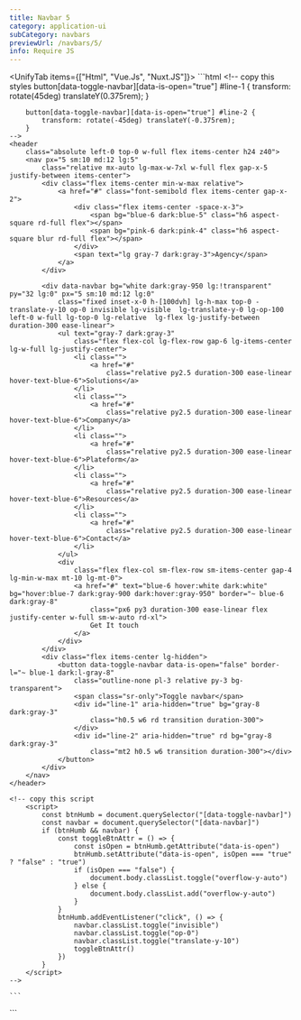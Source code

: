 ```yaml
---
title: Navbar 5
category: application-ui
subCategory: navbars
previewUrl: /navbars/5/
info: Require JS
---
```


<UnifyTab items={["Html", "Vue.Js", "Nuxt.JS"]}>
  <TabItem>
    ```html
    <!-- copy this styles
        button[data-toggle-navbar][data-is-open="true"] #line-1 {
            transform: rotate(45deg) translateY(0.375rem);
        }

        button[data-toggle-navbar][data-is-open="true"] #line-2 {
            transform: rotate(-45deg) translateY(-0.375rem);
        }
    -->
    <header
        class="absolute left-0 top-0 w-full flex items-center h24 z40">
        <nav px="5 sm:10 md:12 lg:5"
            class="relative mx-auto lg-max-w-7xl w-full flex gap-x-5 justify-between items-center">
            <div class="flex items-center min-w-max relative">
                <a href="#" class="font-semibold flex items-center gap-x-2">
                    <div class="flex items-center -space-x-3">
                        <span bg="blue-6 dark:blue-5" class="h6 aspect-square rd-full flex"></span>
                        <span bg="pink-6 dark:pink-4" class="h6 aspect-square blur rd-full flex"></span>
                    </div>
                    <span text="lg gray-7 dark:gray-3">Agency</span>
                </a>
            </div>

            <div data-navbar bg="white dark:gray-950 lg:!transparent" py="32 lg:0" px="5 sm:10 md:12 lg:0"
                class="fixed inset-x-0 h-[100dvh] lg-h-max top-0 -translate-y-10 op-0 invisible lg-visible  lg-translate-y-0 lg-op-100 left-0 w-full lg-top-0 lg-relative  lg-flex lg-justify-between duration-300 ease-linear">
                <ul text="gray-7 dark:gray-3"
                    class="flex flex-col lg-flex-row gap-6 lg-items-center lg-w-full lg-justify-center">
                    <li class="">
                        <a href="#"
                            class="relative py2.5 duration-300 ease-linear hover-text-blue-6">Solutions</a>
                    </li>
                    <li class="">
                        <a href="#"
                            class="relative py2.5 duration-300 ease-linear hover-text-blue-6">Company</a>
                    </li>
                    <li class="">
                        <a href="#"
                            class="relative py2.5 duration-300 ease-linear hover-text-blue-6">Plateform</a>
                    </li>
                    <li class="">
                        <a href="#"
                            class="relative py2.5 duration-300 ease-linear hover-text-blue-6">Resources</a>
                    </li>
                    <li class="">
                        <a href="#"
                            class="relative py2.5 duration-300 ease-linear hover-text-blue-6">Contact</a>
                    </li>
                </ul>
                <div
                    class="flex flex-col sm-flex-row sm-items-center gap-4  lg-min-w-max mt-10 lg-mt-0">
                    <a href="#" text="blue-6 hover:white dark:white" bg="hover:blue-7 dark:gray-900 dark:hover:gray-950" border="~ blue-6 dark:gray-8"
                        class="px6 py3 duration-300 ease-linear flex justify-center w-full sm-w-auto rd-xl">
                        Get It touch
                    </a>
                </div>
            </div>
            <div class="flex items-center lg-hidden">
                <button data-toggle-navbar data-is-open="false" border-l="~ blue-1 dark:l-gray-8"
                    class="outline-none pl-3 relative py-3 bg-transparent">
                    <span class="sr-only">Toggle navbar</span>
                    <div id="line-1" aria-hidden="true" bg="gray-8 dark:gray-3"
                        class="h0.5 w6 rd transition duration-300">
                    </div>
                    <div id="line-2" aria-hidden="true" rd bg="gray-8 dark:gray-3"
                        class="mt2 h0.5 w6 transition duration-300"></div>
                </button>
            </div>
        </nav>
    </header>

    <!-- copy this script 
        <script>
            const btnHumb = document.querySelector("[data-toggle-navbar]")
            const navbar = document.querySelector("[data-navbar]")
            if (btnHumb && navbar) {
                const toggleBtnAttr = () => {
                    const isOpen = btnHumb.getAttribute("data-is-open")
                    btnHumb.setAttribute("data-is-open", isOpen === "true" ? "false" : "true")
                    if (isOpen === "false") {
                        document.body.classList.toggle("overflow-y-auto")
                    } else {
                        document.body.classList.add("overflow-y-auto")
                    }
                }
                btnHumb.addEventListener("click", () => {
                    navbar.classList.toggle("invisible")
                    navbar.classList.toggle("op-0")
                    navbar.classList.toggle("translate-y-10")
                    toggleBtnAttr()
                })
            }
        </script> 
    -->
    
    ```
  </TabItem>

  <TabItem>
    ```
    <script setup>
    import { ref } from 'vue'

    const navIsOpen = ref(false)
    const navItems = [
        {
            id:1,
            text:"Portfolio",
            href:"/",
        },
        {
            id:2,
            text:"Company",
            href:"/",
        },
        {
            id:3,
            text:"Products",
            href:"/",
        },
        {
            id:4,
            text:"Ressources",
            href:"/",
        }
    ]
    function toggleNavBar(){
        navIsOpen.value = !navIsOpen.value
        document.body.classList.toggle("overflow-y-auto")
    }
    </script>
    <template>
        <header
            class="absolute left-0 top-0 w-full flex items-center h24 z40">
            <nav px="5 sm:10 md:12 lg:5"
                class="relative mx-auto lg-max-w-7xl w-full flex gap-x-5 justify-between items-center">
                <div class="flex items-center min-w-max">
                    <router-link to="#" class="font-semibold flex items-center gap-x-2">
                        <div class="flex items-center -space-x-3">
                            <span bg="purple-6 dark:purple-5" class="h6 aspect-square rd-full flex"></span>
                            <span bg="violet-6 dark:violet-4" class="h6 aspect-square blur rd-full flex"></span>
                        </div>
                        <span text="lg gray-7 dark:gray-3">Agency</span>
                    </router-link>
                </div>

                <div bg="white dark:gray-950 lg:!transparent" border-b="~ border-gray-2 dark:gray-8 lg:none" py="8 lg:0" px="5 sm:10 md:12 lg:0"
                    class="absolute top-17 left-0 w-full h-[calc(100dvh-68px)] lg-h-max lg-w-max lg-space-x-16 lg-top-0 lg-relative  lg-flex duration-300 lg-transition-none ease-linear"
                    :class="navIsOpen?'translate-y-0 op-100 visible':'translate-y-10 op-0 invisible lg-visible  lg-translate-y-0 lg-op-100'">
                    <ul text="gray-7 dark:gray-3"
                        class="flex flex-col lg-flex-row gap-6 lg-items-center lg-w-full lg-justify-center">
                        <li v-for="navItem in navItems" :key="navItem.id">
                            <router-link :to="navItem.href"  class="px2 py2.5 transition-colors hover-text-purple-6">
                                {{navItem.text}}
                            </router-link>
                        </li>
                    </ul>
                    <div  class="flex flex-col sm-flex-row sm-items-center gap-4  lg-min-w-max mt10 lg-mt0">
                        <router-link to="#" class="bg-gray-1 dark-bg-gray-9 text-purple-6 dark-text-gray-3 border border-gray-2 dark-border-gray-8 flex items-center justify-center w-full sm-w-auto h12 px6 rd-full">
                            Get It touch
                        </router-link>
                    </div>
                </div>
                <div class="flex items-center lg-hidden">
                    <button @click="toggleNavBar()" border-l="~ purple-1 dark:gray-8"
                        class="outline-none pl-3 relative py-3 bg-transparent" aria-label="toggle navbar">
                        <div id="line-1" aria-hidden="true" bg="gray-8 dark:gray-3"
                            class="h0.5 w6 rd transition duration-300" :class="navIsOpen ? 'rotate-45 translate-y-1.5' : ''">
                        </div>
                        <div id="line-2" aria-hidden="true" bg="gray-8 dark:gray-3"
                            class="mt2 h0.5 w6 rd transition duration-300" :class="navIsOpen ? '-rotate-45 -translate-y-1.5' : ''"></div>
                    </button>
                </div>
            </nav>
        </header>
    </template>
    ```
  </TabItem> 

  <TabItem>
    ```
    <script setup>
    const navIsOpen = useState('navIsOpen', ()=>false)
    const navItems = [
        {
            id:1,
            text:"Portfolio",
            href:"/",
        },
        {
            id:2,
            text:"Company",
            href:"/",
        },
        {
            id:3,
            text:"Products",
            href:"/",
        },
        {
            id:4,
            text:"Ressources",
            href:"/",
        }
    ]

    function toggleNavBar(){
        navIsOpen.value = !navIsOpen.value
        document.body.classList.toggle("overflow-y-auto")
    }
    </script>
    <template>
        <header
            class="absolute left-0 top-0 w-full flex items-center h24 z40">
            <nav px="5 sm:10 md:12 lg:5"
                class="relative mx-auto lg-max-w-7xl w-full flex gap-x-5 justify-between items-center">
                <div class="flex items-center min-w-max">
                    <nuxt-link to="#" class="font-semibold flex items-center gap-x-2">
                        <div class="flex items-center -space-x-3">
                            <span bg="purple-6 dark:purple-5" class="h6 aspect-square rd-full flex"></span>
                            <span bg="violet-6 dark:violet-4" class="h6 aspect-square blur rd-full flex"></span>
                        </div>
                        <span text="lg gray-7 dark:gray-3">Agency</span>
                    </nuxt-link>
                </div>

                <div bg="white dark:gray-950 lg:!transparent" border-b="~ border-gray-2 dark:gray-8 lg:none" py="8 lg:0" px="5 sm:10 md:12 lg:0"
                    class="absolute top-17 left-0 w-full h-[calc(100dvh-68px)] lg-h-max lg-w-max lg-space-x-16 lg-top-0 lg-relative  lg-flex duration-300 lg-transition-none ease-linear"
                    :class="navIsOpen?'translate-y-0 op-100 visible':'translate-y-10 op-0 invisible lg-visible  lg-translate-y-0 lg-op-100'">
                    <ul text="gray-7 dark:gray-3"
                        class="flex flex-col lg-flex-row gap-6 lg-items-center lg-w-full lg-justify-center">
                        <li v-for="navItem in navItems" :key="navItem.id">
                            <nuxt-link :to="navItem.href"  class="px2 py2.5 transition-colors hover-text-purple-6">
                                {{navItem.text}}
                            </nuxt-link>
                        </li>
                    </ul>
                    <div  class="flex flex-col sm-flex-row sm-items-center gap-4  lg-min-w-max mt10 lg-mt0">
                        <nuxt-link to="#" class="bg-gray-1 dark-bg-gray-9 text-purple-6 dark-text-gray-3 border border-gray-2 dark-border-gray-8 flex items-center justify-center w-full sm-w-auto h12 px6 rd-full">
                            Get It touch
                        </nuxt-link>
                    </div>
                </div>
                <div class="flex items-center lg-hidden">
                    <button @click="toggleNavBar()" border-l="~ purple-1 dark:gray-8"
                        class="outline-none pl-3 relative py-3 bg-transparent" aria-label="toggle navbar">
                        <div id="line-1" aria-hidden="true" bg="gray-8 dark:gray-3"
                            class="h0.5 w6 rd transition duration-300" :class="navIsOpen ? 'rotate-45 translate-y-1.5' : ''">
                        </div>
                        <div id="line-2" aria-hidden="true" bg="gray-8 dark:gray-3"
                            class="mt2 h0.5 w6 rd transition duration-300" :class="navIsOpen ? '-rotate-45 -translate-y-1.5' : ''"></div>
                    </button>
                </div>
            </nav>
        </header>
    </template>

    ```
  </TabItem>
</UnifyTab>